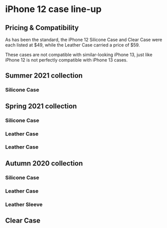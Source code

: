 
# iPhone 12 case line-up

## Pricing & Compatibility

As has been the standard, the iPhone 12 Silicone Case and Clear Case were each listed at \$49, while the Leather Case carried a price of \$59.

These cases are not compatible with similar-looking iPhone 13, just like iPhone 12 is not perfectly compatible with iPhone 13 cases.

## Summer 2021 collection

### Silicone Case

<CaseTableTabs series="iPhone 12" season="Summer 2021" material="Silicone Case" />

## Spring 2021 collection

### Silicone Case

<CaseTableTabs series="iPhone 12" season="Spring 2021" material="Silicone Case" />

### Leather Case

<CaseTableTabs series="iPhone 12" season="Spring 2021" material="Leather Case" />

### Leather Case

<CaseTableTabs series="iPhone 12" season="Spring 2021" material="Leather Sleeve" />

## Autumn 2020 collection

### Silicone Case

<CaseTableTabs series="iPhone 12" season="Autumn 2020" material="Silicone Case" />

### Leather Case

<CaseTableTabs series="iPhone 12" season="Autumn 2020" material="Leather Case" />

### Leather Sleeve

<CaseTableTabs series="iPhone 12" season="Autumn 2020" material="Sleeve Case" />

## Clear Case

<CaseTableTabs series="iPhone 12" season="Autumn 2020" material="Clear Case" />
